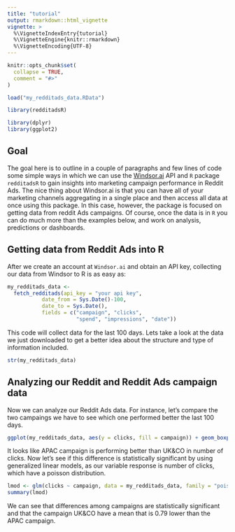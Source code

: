 ---
title: "tutorial"
output: rmarkdown::html_vignette
vignette: >
  %\VignetteIndexEntry{tutorial}
  %\VignetteEngine{knitr::rmarkdown}
  %\VignetteEncoding{UTF-8}
---

```{r, include = FALSE}
knitr::opts_chunk$set(
  collapse = TRUE,
  comment = "#>"
)

load("my_redditads_data.RData")
```

```{r setup}
library(redditadsR)

library(dplyr)
library(ggplot2)
```


## Goal

The goal here is to outline in a couple of paragraphs and few lines of code some simple ways in which we can use the [Windsor.ai](https://windsor.ai/) API and `R` package `redditadsR` to gain insights into marketing campaign performance in Reddit Ads. The nice thing about Windsor.ai is that you can have all of your marketing channels aggregating in a single place and then access all data at once using this package. In this case, however, the package is focused on getting data from reddit Ads campaigns. Of course, once the data is in `R` you can do much more than the examples below, and work on analysis, predictions or dashboards.

## Getting data from Reddit Ads into R

After we create an account at  `Windsor.ai`  and obtain an API key, collecting our data from Windsor to R is as easy as:

```{r, eval = FALSE}

my_redditads_data <-
  fetch_redditads(api_key = "your api key",
           date_from = Sys.Date()-100,
           date_to = Sys.Date(),
           fields = c("campaign", "clicks",
                      "spend", "impressions", "date")) 
```

This code will collect data for the last 100 days. Lets take a look at the data we just downloaded to get a better idea about the structure and type of information included. 

```{r}
str(my_redditads_data)
```

## Analyzing our Reddit  and Reddit Ads campaign data 

Now we can analyze our Reddit Ads data. For instance, let's compare the two campaings we have to see which one performed better the last 100 days. 

```{r}
ggplot(my_redditads_data, aes(y = clicks, fill = campaign)) + geom_boxplot()
```

It looks like APAC campaign is performing better than  UK&CO in number of clicks. Now let's see if this difference is statistically significant by using generalized linear models, as our variable response is number of clicks, which have a poisson distribution.

```{r}
lmod <- glm(clicks ~ campaign, data = my_redditads_data, family = "poisson")
summary(lmod)
```

We can see that differences among campaigns are statistically significant and that the campaign UK&CO have a mean that is 0.79 lower than the APAC campaign.
